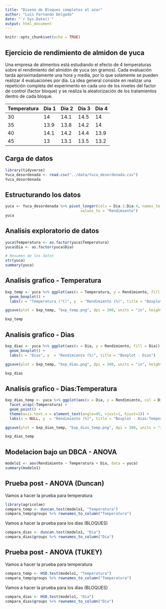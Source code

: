 ```yaml
---
title: "Diseno de Bloques completos al azar"
author: "Luis Fernando Delgado"
date: "`r Sys.Date()`"
output: html_document
---
```


```r
knitr::opts_chunk$set(echo = TRUE)
```

## Ejercicio de rendimiento de almidon de yuca

Una empresa de alimentos está estudiando el efecto de 4 temperaturas sobre el rendimiento del almidón de yuca (en gramos). Cada evaluación tarda aproximadamente una hora y media, por lo que solamente se pueden realizar 4 evaluaciones por día. La idea general consiste en realizar una repetición completa del experimento en cada uno de los niveles del factor de control (factor bloque) y se realiza la aleatorización de los tratamientos dentro de cada bloque.

| Temperatura | Dia 1 | Dia 2 | Dia 3 | Dia 4 |
|-------------|-------|-------|-------|-------|
| 30          | 14    | 14.1  | 14.5  | 14    |
| 35          | 13.9  | 13.8  | 14.2  | 14    |
| 40          | 14.1  | 14.2  | 14.4  | 13.9  |
| 45          | 13    | 13.1  | 13.5  | 13.2  |

## Carga de datos

```r
library(tidyverse)
Yuca_desordenada <- read.csv("../data/Yuca_desordenada.csv")
Yuca_desordenada
```

## Estructurando los datos

```r
yuca <- Yuca_desordenada %>% pivot_longer(cols = Dia.1:Dia.4, names_to = "Dia",
                                  values_to = "Rendimiento")
yuca
```

## Analisis exploratorio de datos

```r
yuca$Temperatura <- as.factor(yuca$Temperatura)
yuca$Dia <- as.factor(yuca$Dia)

# Resumen de los datos
str(yuca)
summary(yuca)
```

## Analisis grafico - Temperatura

```r
bxp_temp <- yuca %>% ggplot(aes(x = Temperatura, y = Rendimiento, fill = Temperatura)) +
  geom_boxplot() +
  labs(x = "Temperatura (°C)", y  = "Rendimiento (%)", title = "Boxplot - Temperatura")

ggsave(plot = bxp_temp, "bxp_temp.png", dpi = 300, units = "in", height = 6, width = 8)

bxp_temp
```

## Analisis grafico - Dias

```r
bxp_dias <- yuca %>% ggplot(aes(x = Dia, y = Rendimiento, fill = Dia)) +
  geom_boxplot() +
  labs(x = "Dias", y  = "Rendimiento (%)", title = "Boxplot - Dias")

ggsave(plot = bxp_temp, "bxp_dias.png", dpi = 300, units = "in", height = 6, width = 8)

bxp_dias
```

## Analisis grafico - Dias:Temperatura

```r
bxp_dias_temp <- yuca %>% ggplot(aes(x = Dia, y = Rendimiento, col = Dia)) +
  facet_wrap(~Temperatura) +
  geom_point() +
  theme(axis.text.x = element_text(angle=45, vjust=1, hjust=1)) +
  labs(x = NULL, y  = "Rendimiento (%)", title = "Boxplot - Dias:Temperatura")

ggsave(plot = bxp_dias_temp, "bxp_dias_temp.png", dpi = 300, units = "in", height = 6, width = 8)

bxp_dias_temp
```

## Modelacion bajo un DBCA - ANOVA

```r
modelo1 <- aov(Rendimiento ~ Temperatura + Dia, data = yuca)
summary(modelo1)
```

## Prueba post - ANOVA (Duncan)

Vamos a hacer la prueba para temperatura

```r
library(agricolae)
compara_temp <- duncan.test(modelo1, "Temperatura")
compara_temp$groups %>% rownames_to_column("Temperatura")
```

Vamos a hacer la prueba para los dias (BLOQUES)

```r
compara_dias <- duncan.test(modelo1, "Dia")
compara_dias$groups %>% rownames_to_column("Dia")
```

## Prueba post - ANOVA (TUKEY)

Vamos a hacer la prueba para temperatura

```r
compara_temp <- HSD.test(modelo1, "Temperatura")
compara_temp$groups %>% rownames_to_column("Temperatura")
```

Vamos a hacer la prueba para los dias (BLOQUES)

```r
compara_dias <- HSD.test(modelo1, "Dia")
compara_dias$groups %>% rownames_to_column("Dia")
```
